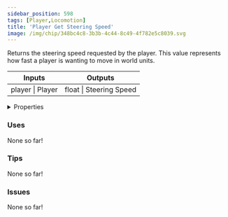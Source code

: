 ```yaml
---
sidebar_position: 598
tags: [Player,Locomotion]
title: 'Player Get Steering Speed'
image: /img/chip/348bc4c8-3b3b-4c44-8c49-4f782e5c8039.svg
---
```


Returns the steering speed requested by the player. This value represents how fast a player is wanting to move in world units.



<IChip uuid="348bc4c8-3b3b-4c44-8c49-4f782e5c8039"/>

<table><thead><tr><th>Inputs</th><th>Outputs</th></tr></thead><tbody><tr><td>player | Player</td><td>float | Steering Speed</td></tr></tbody></table>

<details>
  <summary>Properties</summary>
  <div>
    <div>
    <table>
      <tbody>
        <tr>
          <td>Is beta required?</td>
          <td>No</td>
        </tr>
        <tr>
          <td>Is chip a trolling risk?</td>
          <td>No</td>
        </tr>
        <tr>
          <td>Is chip a role assignment risk?</td>
          <td>No</td>
        </tr>
        <tr>
          <td>Chip UUID</td>
          <td>348bc4c8-3b3b-4c44-8c49-4f782e5c8039</td>
        </tr>
        <tr>
          <td>Room availability</td>
          <td>Available everywhere</td>
        </tr>
      </tbody>
    </table>
    </div>
  </div>
</details>

### Uses

None so far!

### Tips

None so far!

### Issues

None so far!